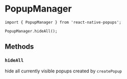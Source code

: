 # PopupManager

```tsx
import { PopupManager } from 'react-native-popups';

PopupManager.hideAll();
```

## Methods

### `hideAll`

hide all currently visible popups created by `createPopup`
